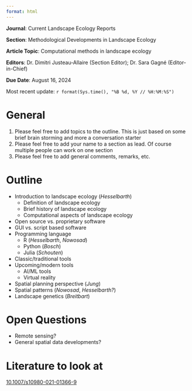 ```yaml
---
format: html
---
```


**Journal**: Current Landscape Ecology Reports

**Section**: Methodological Developments in Landscape Ecology

**Article Topic**: Computational methods in landscape ecology

**Editors**: Dr. Dimitri Justeau-Allaire (Section Editor); Dr. Sara Gagné (Editor-in-Chief)

**Due Date**: August 16, 2024

Most recent update: `r format(Sys.time(), "%B %d, %Y // %H:%M:%S")`

# General

1. Please feel free to add topics to the outline. This is just based on some brief brain storming and more a conversation starter
2. Please feel free to add your name to a section as lead. Of course multiple people can work on one section
3. Please feel free to add general comments, remarks, etc.

# Outline

- Introduction to landscape ecology (*Hesselbarth*)
  - Definition of landscape ecology
  - Brief history of landscape ecology
  - Computational aspects of landscape ecology
- Open source vs. proprietary software
- GUI vs. script based software
- Programming language
  - R (*Hesselbarth*, *Nowosad*)
  - Python (*Bosch*)
  - Julia (*Schouten*)
- Classic/traditional tools
- Upcoming/modern tools
  - AI/ML tools
  - Virtual reality
- Spatial planning perspective (*Jung*)
- Spatial patterns (*Nowosad*, *Hesselbarth?*)
- Landscape genetics (*Breitbart*)

# Open Questions

-	Remote sensing?
-	General spatial data developments?

# Literature to look at
[10.1007/s10980-021-01366-9](www.doi.org/10.1007/s10980-021-01366-9)

